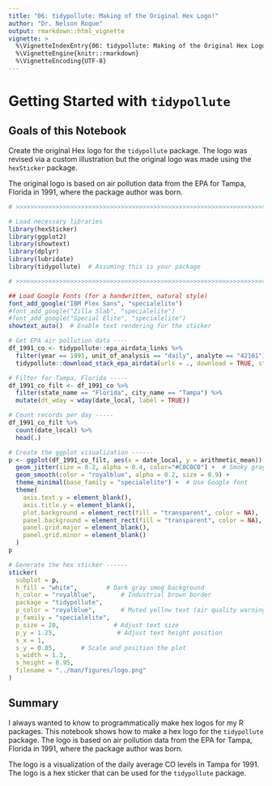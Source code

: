 ```yaml
---
title: "06: tidypollute: Making of the Original Hex Logo!"
author: "Dr. Nelson Roque"
output: rmarkdown::html_vignette
vignette: >
  %\VignetteIndexEntry{06: tidypollute: Making of the Original Hex Logo!}
  %\VignetteEngine{knitr::rmarkdown}
  %\VignetteEncoding{UTF-8}
---
```


# Getting Started with `tidypollute`

## Goals of this Notebook

Create the original Hex logo for the `tidypollute` package. The logo was revised via a custom illustration but the original logo was made using the `hexSticker` package.

The original logo is based on air pollution data from the EPA for Tampa, Florida in 1991, where the package author was born.

```r

# >>>>>>>>>>>>>>>>>>>>>>>>>>>>>>>>>>>>>>>>>>>>>>>>>>>>>>>>>>>>>>>>>>>>>>>>>>>>>>

# Load necessary libraries
library(hexSticker)
library(ggplot2)
library(showtext)
library(dplyr)
library(lubridate)
library(tidypollute)  # Assuming this is your package

# >>>>>>>>>>>>>>>>>>>>>>>>>>>>>>>>>>>>>>>>>>>>>>>>>>>>>>>>>>>>>>>>>>>>>>>>>>>>>>

## Load Google Fonts (for a handwritten, natural style)
font_add_google("IBM Plex Sans", "specialelite")
#font_add_google("Zilla Slab", "specialelite")
#font_add_google("Special Elite", "specialelite")
showtext_auto()  # Enable text rendering for the sticker

```

```r
# Get EPA air pollution data ----
df_1991_co <- tidypollute::epa_airdata_links %>%
  filter(year == 1991, unit_of_analysis == "daily", analyte == "42101") %>%
  tidypollute::download_stack_epa_airdata(urls = ., download = TRUE, stack = TRUE, output_dir = "data/")

# Filter for Tampa, Florida -----
df_1991_co_filt <- df_1991_co %>%
  filter(state_name == "Florida", city_name == "Tampa") %>%
  mutate(dt_wday = wday(date_local, label = TRUE))
```

```r
# Count records per day -----
df_1991_co_filt %>% 
  count(date_local) %>%
  head(.)
```

```r

# Create the ggplot visualization ------
p <- ggplot(df_1991_co_filt, aes(x = date_local, y = arithmetic_mean)) +
  geom_jitter(size = 0.2, alpha = 0.4, color="#C0C0C0") +  # Smoky gray for pollution particulates
  geom_smooth(color = "royalblue", alpha = 0.2, size = 0.9) +
  theme_minimal(base_family = "specialelite") +  # Use Google font
  theme(
    axis.text.y = element_blank(),
    axis.title.y = element_blank(),
    plot.background = element_rect(fill = "transparent", color = NA),
    panel.background = element_rect(fill = "transparent", color = NA),
    panel.grid.major = element_blank(),
    panel.grid.minor = element_blank()
  )
p

```

```r
# Generate the hex sticker ------
sticker(
  subplot = p,
  h_fill = "white",        # Dark gray smog background
  h_color = "royalblue",       # Industrial brown border
  package = "tidypollute",
  p_color = "royalblue",       # Muted yellow text (air quality warnings)
  p_family = "specialelite",
  p_size = 20,               # Adjust text size
  p_y = 1.25,                 # Adjust text height position
  s_x = 1, 
  s_y = 0.85,       # Scale and position the plot
  s_width = 1.3, 
  s_height = 0.95,
  filename = "../man/figures/logo.png"
)

```

## Summary

I always wanted to know to programmatically make hex logos for my R packages. This notebook shows how to make a hex logo for the `tidypollute` package. The logo is based on air pollution data from the EPA for Tampa, Florida in 1991, where the package author was born.

The logo is a visualization of the daily average CO levels in Tampa for 1991. The logo is a hex sticker that can be used for the `tidypollute` package.
